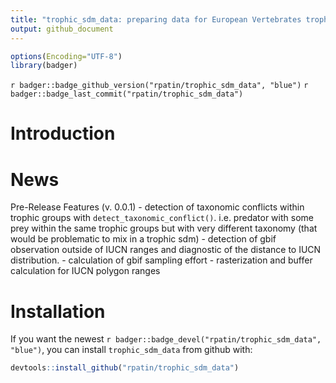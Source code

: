 ```yaml
---
title: "trophic_sdm_data: preparing data for European Vertebrates trophic SDM"
output: github_document
---
```



```r
options(Encoding="UTF-8")
library(badger)
```


<!-- `r badger::badge_cran_release("segclust2d", "orange")` -->
<!-- `r badger::badge_cran_download("segclust2d", "grand-total", "yellow")` -->
`r badger::badge_github_version("rpatin/trophic_sdm_data", "blue")`
`r badger::badge_last_commit("rpatin/trophic_sdm_data")`

# Introduction


# News 

Pre-Release Features (v. 0.0.1)
- detection of taxonomic conflicts within trophic groups with `detect_taxonomic_conflict()`. i.e. predator with some prey within the same 
trophic groups but with very different taxonomy (that would be problematic to mix 
in a trophic sdm)
- detection of gbif observation outside of IUCN ranges and diagnostic of the distance 
to IUCN distribution.
- calculation of gbif sampling effort
- rasterization and buffer calculation for IUCN polygon ranges

# Installation

If you want the newest `r badger::badge_devel("rpatin/trophic_sdm_data", "blue")`, you
can install `trophic_sdm_data` from github  with:

```r
devtools::install_github("rpatin/trophic_sdm_data")
```

